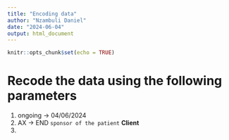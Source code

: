 ```yaml
---
title: "Encoding data"
author: "Nzambuli Daniel"
date: "2024-06-04"
output: html_document
---
```


```r
knitr::opts_chunk$set(echo = TRUE)
```

# Recode the data using the following parameters 

1. ongoing -> 04/06/2024
2. AX -> END `sponsor of the patient` **Client**
3. 